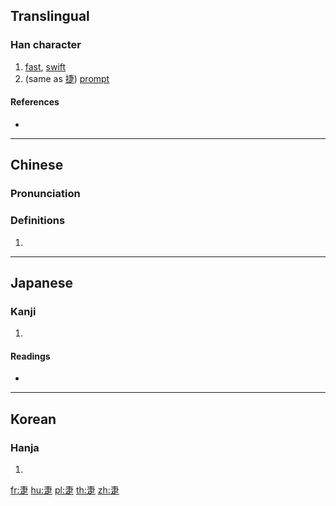 ==Translingual==

===Han character===
{{Han char|rn=103|rad=疋|as=03|sn=8|four=50801|canj=JLYO}}

# [[fast]], [[swift]]
# (same as [[捷]]) [[prompt]]

====References====
* {{Han ref|kx=0767.190|dkj=21997|dj=1177.200|hdz=42749.040|uh=758C|ud=30092|bh=CD73|bd=52595}}

----

==Chinese==
{{zh-forms}}

===Pronunciation===
{{zh-pron
|m=jié
|c=zit3,zit6
|mc=y
|oc=y
|ma=
|cat=a
}}

===Definitions===
# {{rfdef|lang=zh}}

----

==Japanese==

===Kanji===
{{ja-kanji|grade=|rs=疋03}}

# {{defn|lang=ja|sort=疋03}}

====Readings====
* {{ja-readings|on=[[しょう]] (shō), [[そう]] (sō)}}

----

==Korean==

===Hanja===
{{ko-hanja|hangeul=섭|eumhun=|rv=seop|mr=sŏp|y=sep}}

# {{defn|lang=ko|sort=疋03}}

[[fr:疌]]
[[hu:疌]]
[[pl:疌]]
[[th:疌]]
[[zh:疌]]